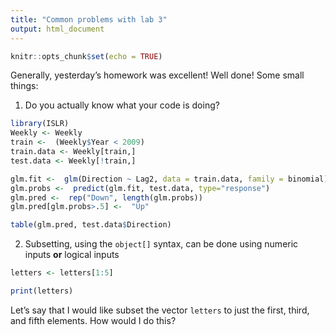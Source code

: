 ```yaml
---
title: "Common problems with lab 3"
output: html_document
---
```


```r
knitr::opts_chunk$set(echo = TRUE)
```

Generally, yesterday's homework was excellent! Well done! Some small things:

  1. Do you actually know what your code is doing?

```r
library(ISLR)
Weekly <- Weekly
train <-  (Weekly$Year < 2009)
train.data <- Weekly[train,]
test.data <- Weekly[!train,]

glm.fit <-  glm(Direction ~ Lag2, data = train.data, family = binomial)
glm.probs <-  predict(glm.fit, test.data, type="response")
glm.pred <-  rep("Down", length(glm.probs))
glm.pred[glm.probs>.5] <-  "Up"

table(glm.pred, test.data$Direction)

```

  2. Subsetting, using the `object[]` syntax, can be done using numeric inputs **or** logical inputs
  
```r
letters <- letters[1:5]
```

```r
print(letters)
```

Let's say that I would like subset the vector `letters` to just the first, third, and fifth elements. How would I do this?